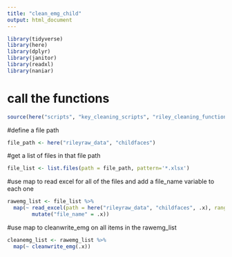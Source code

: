 ```yaml
---
title: "clean_emg_child"
output: html_document
---
```


```r
library(tidyverse)
library(here)
library(dplyr)
library(janitor)
library(readxl)
library(naniar)
```

# call the functions 
```r
source(here("scripts", "key_cleaning_scripts", "riley_cleaning_functions.R"))
```

#define a file path

```r
file_path <- here("rileyraw_data", "childfaces")
```

#get a list of files in that file path 

```r
file_list <- list.files(path = file_path, pattern='*.xlsx') 
```

#use map to read excel for all of the files and add a file_name variable to each one
```r
rawemg_list <- file_list %>% 
  map(~ read_excel(path = here("rileyraw_data", "childfaces", .x), range = "A2:AE13")  %>%
        mutate("file_name" = .x))
```

#use map to cleanwrite_emg on all items in the rawemg_list
```r
cleanemg_list <- rawemg_list %>%
  map(~ cleanwrite_emg(.x))
```